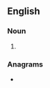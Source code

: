 ==English==

===Noun===
{{head|en|noun form}}

# {{plural of|en|chakra}}

===Anagrams===
* {{anagrams|en|a=aachkrs|charkas}}